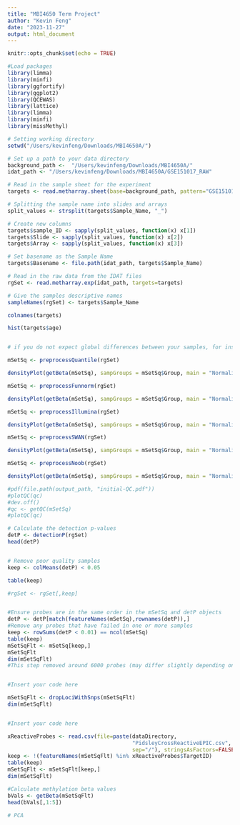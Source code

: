 ```yaml
---
title: "MBI4650 Term Project"
author: "Kevin Feng"
date: "2023-11-27"
output: html_document
---
```


```r
knitr::opts_chunk$set(echo = TRUE)
```


```r

#Load packages
library(limma)
library(minfi)
library(ggfortify)
library(ggplot2)
library(QCEWAS)
library(lattice)
library(limma)
library(minfi)
library(missMethyl)
```



```r

# Setting working directory
setwd("/Users/kevinfeng/Downloads/MBI4650A/")

# Set up a path to your data directory
background_path <-  "/Users/kevinfeng/Downloads/MBI4650A/"
idat_path <- "/Users/kevinfeng/Downloads/MBI4650A/GSE151017_RAW"

# Read in the sample sheet for the experiment
targets <- read.metharray.sheet(base=background_path, pattern="GSE151017_RAW.csv")

# Splitting the sample name into slides and arrays
split_values <- strsplit(targets$Sample_Name, "_")

# Create new columns
targets$sample_ID <- sapply(split_values, function(x) x[1])
targets$Slide <- sapply(split_values, function(x) x[2])
targets$Array <- sapply(split_values, function(x) x[3])

# Set basename as the Sample Name
targets$Basename <- file.path(idat_path, targets$Sample_Name)

# Read in the raw data from the IDAT files
rgSet <- read.metharray.exp(idat_path, targets=targets)

# Give the samples descriptive names
sampleNames(rgSet) <- targets$Sample_Name
```


```r

colnames(targets)

hist(targets$age)
```

```r





```


```r
# if you do not expect global differences between your samples, for instance a blood dataset, or one-tissue dataset, use the preprocessQuantile function.

mSetSq <- preprocessQuantile(rgSet)

densityPlot(getBeta(mSetSq), sampGroups = mSetSq$Group, main = "Normalized")

mSetSq <- preprocessFunnorm(rgSet)

densityPlot(getBeta(mSetSq), sampGroups = mSetSq$Group, main = "Normalized")

mSetSq <- preprocessIllumina(rgSet)

densityPlot(getBeta(mSetSq), sampGroups = mSetSq$Group, main = "Normalized")

mSetSq <- preprocessSWAN(rgSet)

densityPlot(getBeta(mSetSq), sampGroups = mSetSq$Group, main = "Normalized")

mSetSq <- preprocessNoob(rgSet)

densityPlot(getBeta(mSetSq), sampGroups = mSetSq$Group, main = "Normalized")

#pdf(file.path(output_path, "initial-QC.pdf"))
#plotQC(qc)
#dev.off()
#qc <- getQC(mSetSq)
#plotQC(qc)
```


```r
# Calculate the detection p-values
detP <- detectionP(rgSet)
head(detP)


# Remove poor quality samples
keep <- colMeans(detP) < 0.05

table(keep)

#rgSet <- rgSet[,keep]


#Ensure probes are in the same order in the mSetSq and detP objects
detP <- detP[match(featureNames(mSetSq),rownames(detP)),]
#Remove any probes that have failed in one or more samples
keep <- rowSums(detP < 0.01) == ncol(mSetSq)
table(keep)
mSetSqFlt <- mSetSq[keep,]
mSetSqFlt
dim(mSetSqFlt)
#This step removed around 6000 probes (may differ slightly depending on what normalization method you chose)


#Insert your code here

mSetSqFlt <- dropLociWithSnps(mSetSqFlt)
dim(mSetSqFlt)


#Insert your code here

xReactiveProbes <- read.csv(file=paste(dataDirectory,
                                       "PidsleyCrossReactiveEPIC.csv",
                                       sep="/"), stringsAsFactors=FALSE)
keep <- !(featureNames(mSetSqFlt) %in% xReactiveProbes$TargetID)
table(keep)
mSetSqFlt <- mSetSqFlt[keep,]
dim(mSetSqFlt)


```


```r

#Calculate methylation beta values
bVals <- getBeta(mSetSqFlt)
head(bVals[,1:5])
```


```r
# PCA



```







